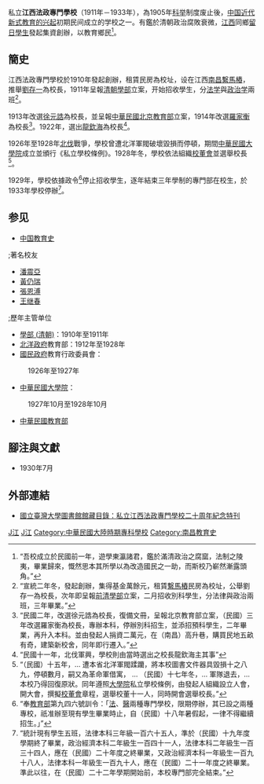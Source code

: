 <!-- {{Distinguish|江西南昌中山大學}} --><!-- 本条目的主题不是江西南昌中山大學。-->
{{Infobox School
| established    = 1911年
| type           = 民間私立
| affiliation    = [[江西省|江西]]同鄉[[中国教育史#留日|留日學生]]
| district       = 江西省[[南昌|南昌]][[系马桩街道|繫馬樁]]後遷[[高升巷|高升巷]]
| grades         = 本科三年學制（預科二年學制，畢業後升入本科）
| founder        = [[羅文蔚|羅文蔚]]、[[劉存一|劉存一]]、[[徐元誥|徐元誥]]、[[羅家衡|羅家衡]]、[[孫振渭|孫振渭]]、[[劉濂|劉濂]]、[[龍欽海|龍欽海]]等<ref name="p55">1930年7月 {{Cite book |title= 《私立江西法政專門學校二十週年紀念特刊》|page=第55頁 |quote=“最初設立人一覽，羅文蔚、劉存一、徐元誥、羅家衡、孫振渭、劉 濂、龍欽海均列名其中；及在現任董事，徐元誥為董事長，劉存一、羅家衡為董事；在現任職教員表，劉 濂為校長，龍欽海為法律科主任，羅文蔚為事務主任。在「本校二十年之經過」著者為……校長劉 濂口述，他人記錄。”}}</ref>
| president      = 徐元誥（董事長）、劉存一、羅家衡等（董事）<ref name="p55" />
| principal      = （1911）劉存一，(1913)徐元誥，(1914)羅家衡，(1922)[[龍欽海|龍欽海]]，(1928)劉濂<ref name="p55" />
| dean           = [[龍欽海|龍欽海]]（法律科主任），羅文蔚（事務主任）<ref name="p55" />
| faculty        = 
| staff          = 
| students       = 828人（1929年暑假停招新生之後）
| magazine       = 1930年《私立江西法政專門學校二十週年紀念特刊》
| free_label     = 停止招生
| free_text      = 1929年年度
| free_label2    = 完全停辦
| free_text2     = 1933年年度
| free_label3    = 
| free_text3     = 
| free_label4    = 
| free_text4     = 
| free_label5    = 
| free_text5     = 
| address        = 
}}
私立'''江西法政專門學校 '''（1911年－1933年），為1905年[[科举|科举]]制度废止後，[[中国教育史#近代新式教育制度的确立|中国近代新式教育的兴起]]初期民间成立的学校之一。有鑑於清朝政治腐敗衰微，[[江西省|江西]]同鄉[[中国教育史#留日|留日學生]]發起集資創辦，以教育鄉民<ref>“吾校成立於民國前一年，遊學東瀛諸君，鑑於滿清政治之腐窳，法制之陵夷，畢業歸來，慨然思本其所學以為改造國民之一助，而斯校乃嶄然漸露頭角。”</ref>。

== 簡史 ==

江西法政專門學校於1910年發起創辦，租賃民房為校址，设在江西[[南昌|南昌]][[系马桩街道|繫馬樁]]，推舉[[劉存一|劉存一]]為校長，1911年呈報[[學部_(清朝)|清朝學部]]立案，开始招收學生，分[[法学|法学]]與[[政治学|政治学]]兩班<ref>“宣統二年冬，發起創辦，集得基金萬餘元，租賃[[系马桩街道|繫馬樁]]民房為校址，公舉劉存一為校長，次年即呈報[[學部_(清朝)|前清學部]]立案，二月招收別科學生，分法律與政治兩班，三年畢業。”</ref>。

1913年改選[[徐元誥|徐元誥]]為校長，並呈報[[北洋政府|中華民國北京]][[中華民國教育部#沿革|教育部]]立案，1914年改選[[羅家衡|羅家衡]]為校長<ref>“民國二年，改選徐元誥為校長，復備文冊，呈報北京教育部立案，（民國）三年改選羅家衡為校長，專辦本科，停辦別科招生，並添招預科學生，二年畢業，再升入本科。並由發起人捐資二萬元，在（南昌）高升巷，購買民地五畝有奇，建築新校舍，同年即行遷入。”</ref>。1922年，選出[[龍欽海|龍欽海]]為校長<ref>“民國十一年，北伐軍興，學校則由當時選出之校長龍欽海主其事”</ref>。

1926年至1928年[[北伐|北伐]]戰爭，學校曾遭北洋軍閥破壞毀損而停頓，期間[[中華民國大學院|中華民國大學院]]成立並頒行《私立學校條例》。1928年冬，學校依法組織[[校董會|校董會]]並選舉校長<ref>“（民國）十五年，… 遭本省北洋軍閥蹂躪，將本校圖書文件器具毀損十之八九，停頓數月，嗣又為革命軍借寓， … （民國）十七年冬，… 軍隊退去，… 本校乃得回復原狀。同年遵照[[中華民國大學院|大學院]]私立學校條例，由發起人組織設立人會，開大會，撰擬[[校董會|校董會]]章程，選舉校董十一人，同時開會選舉校長。”</ref>。

1929年，學校依據政令<ref>“奉[[中華民國教育部#沿革|教育部]]第九四六號訓令：「[[法学|法]]、[[医学|醫]]兩種專門學校，限期停辦，其已設之兩種專校，祇准辦至現有學生畢業時止，自（民國）十八年暑假起，一律不得繼續招生。」”</ref>停止招收學生，逐年結束三年學制的專門部在校生，於1933年學校停辦<ref>“統計現有學生五班，法律本科三年級一百六十五人，準於（民國）十九年度學期終了畢業，政治經濟本科二年級生一百四十一人，法律本科二年級生一百三十四人，應在（民國）二十年度之終畢業，又政治經濟本科一年級生一百九十八人，法律本科一年級生一百九十人，應在（民國）二十一年度之終畢業。準此以往，在（民國）二十二年學期開始前，本校專門部完全結束。”</ref>。

==参见==
{{refbegin|2}}
* [[中国教育史|中国教育史]]
;;著名校友
*[[潘震亚|潘震亞]]
*[[黃仍瑞|黃仍瑞]]
*[[張恩溥|張恩溥]]
*[[王继春|王继春]]
;;歷年主管单位
*[[學部_(清朝)|學部 (清朝)]]：1910年至1911年
*[[北洋政府|北洋政府]]教育部：1912年至1928年
*[[國民政府|國民政府]]教育行政委員會：
: 1926年至1927年
*[[中華民國大學院|中華民國大學院]]：
: 1927年10月至1928年10月
*[[中華民國教育部|中華民國教育部]]
{{refend}}

==腳注與文獻==
{{reflist|2}}
{{refbegin|1}}
*1930年7月 {{Cite book |author= |editor= |title= 《私立江西法政專門學校二十週年紀念特刊》|origyear=1930 |format= |accessdate= |accessyear= |accessmonth= |edition= |series= 《民國珍稀專刊特刊增刊紀念號匯編. [v.3], 增刊紀念號卷 ; 54》|year= 2010年 |publisher=全國圖書館文獻縮微復制中心 |location= 北京 |language= |isbn= |oclc= |doi= |id= |pages= |chapter= |chapterurl= |unified= |quote= }}
<!-- 國立臺灣大學圖書館藏書  索書號：3274823  分類號：050/7761-2/[v.3]no.54 -->
{{refend}}

==外部連結==
{{refbegin|1}}
*{{zh-tw}}[[國立臺灣大學圖書館|國立臺灣大學圖書館]][http://tulips.ntu.edu.tw:1081/record=b3717896*cht 館藏目錄：私立江西法政專門學校二十周年紀念特刊]{{Dead link|date=2020年2月 |bot=InternetArchiveBot |fix-attempted=yes }}
{{refend}}

[[Category:1911年創建的教育機構|J江]]
[[Category:中華民國大陸時期大專院校|J江]]
[[Category:中華民國大陸時期專科學校|Category:中華民國大陸時期專科學校]]
[[Category:南昌教育史|Category:南昌教育史]]